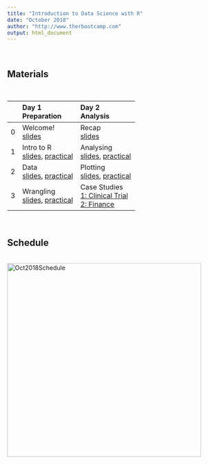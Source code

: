 ```yaml
---
title: "Introduction to Data Science with R"
date: "October 2018"
author: "http://www.therbootcamp.com"
output: html_document
---
```


<br>

## Materials
<!---
#### <a href="https://raw.githubusercontent.com/therbootcamp/BaselRBootcamp_2018July/master/_sessions/_data/baselrbootcamp_data.zip">Get datasets</a>
#### <a href="https://raw.githubusercontent.com/therbootcamp/BaselRBootcamp_2018July/master/_sessions/_pdf/Baselrbootcamp_slides_pt1.zip">Get pdfs pt1</a> <font size=2><a href="https://raw.githubusercontent.com/therbootcamp/BaselRBootcamp_2018July/master/_sessions/_knit/knit_bootcamp.R">[download code]</a></font>
--->
<br>

|  | Day 1<br>Preparation| Day 2<br>Analysis| 
|:--|:-------------|:-------------|
|0| Welcome!<br>[slides](_sessions/Welcome/Welcome.html) | Recap<br>[slides](_sessions/RecapI/RecapI.html)|
|1| Intro to R<br>[slides](_sessions/IntroToR/IntroToR.html), [practical](_sessions/IntroToR/IntroToR_interactive.R) | Analysing <br>[slides](_sessions/Wrangling/Wrangling.html), [practical](_sessions/Wrangling/Wrangling_practical.html) |
|2|  Data <br>[slides](_sessions/Objects/Objects.html), [practical](_sessions/Objects/Objects_practical.html)| Plotting<br>[slides](_sessions/Statistics/Statistics.html), [practical](_sessions/Statistics/Statistics_practical.html)|
|3|   Wrangling<br>[slides](_sessions/DataIO/DataIO.html), [practical](_sessions/DataIO/DataIO_practical.html) |Case Studies<br>[1: Clinical Trial](_sessions/CaseStudies/Clinical_Data_Case_Study.html)<br>[2: Finance ](_sessions/CaseStudies/Financial_Data_Case_Study.html)|

<br>

## Schedule

<p align="center"><br>
    <a href="https://therbootcamp.github.io/Intro2DataScience_2018Oct/index.html"><img border="0" alt="Oct2018Schedule" src="https://github.com/therbootcamp/therbootcamp.github.io/blob/master/_sessions/_image/schedule_2018Oct_Intro2DS.png?raw=true" style="width:450px"></a><br>
